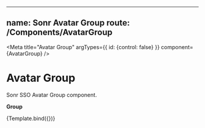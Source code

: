 <!-- Avatar.stories.mdx -->


---
name: Sonr Avatar Group
route: /Components/AvatarGroup
---

<Meta
  title="Avatar Group"
  argTypes={{ id: {control: false} }}
  component={AvatarGroup}
/>

# Avatar Group
Sonr SSO Avatar Group component.


**Group**

<Canvas>
  <Story name="Large" args={{ avatars: [{ alt: 'JD' }, { alt: 'JD' }, { alt: 'JD' }, { alt: 'JD' }], size: "lg" }}>
    {Template.bind({})}
  </Story>
</Canvas>
